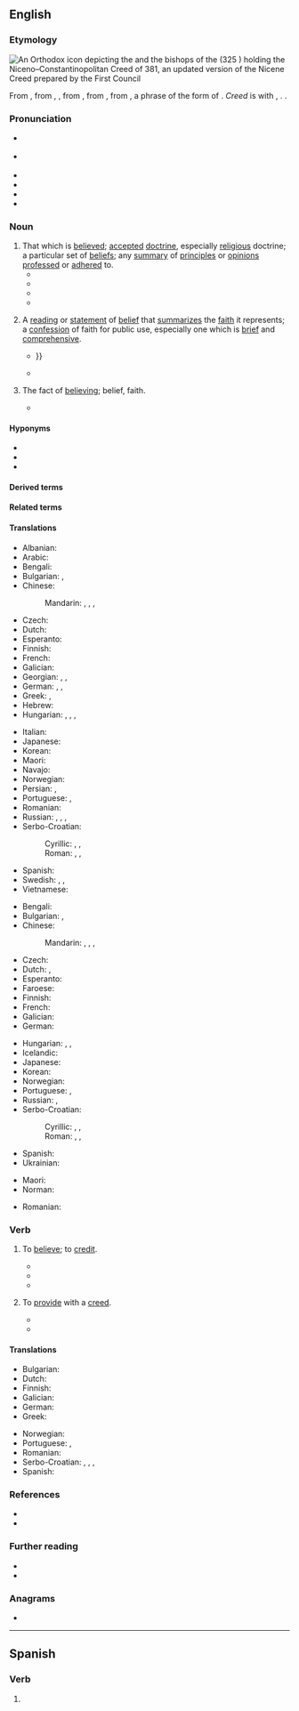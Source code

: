 {{also|Creed}}
==English==
{{was wotd|2018|May|20}}

===Etymology===
[[File:Nicaea icon.jpg|thumb|An [[Orthodox]] [[icon]] depicting the {{w|Constantine the Great}} and the [[bishop]]s of the {{w|First Council of Nicaea}} (325 {{C.E.|dots=yes}}) holding the Niceno–Constantinopolitan Creed of 381, an updated version of the [[Nicene Creed]] prepared by the First Council]]
{{root|en|ine-pro|*ḱerd-|*dʰeh₁-}}

From {{inh|en|enm|crede}}, from {{inh|en|ang|creda}}, {{m|ang|credo}}, from {{der|en|la|crēdō||I believe}}, from {{der|en|itc-pro|*krezdō}}, from {{der|en|ine-pro|*ḱréddʰh₁eti|*ḱred dʰeh₁-|to place one's heart, i.e., to trust, believe}}, a {{glossary|compound}} phrase of the {{glossary|oblique case}} form of {{m|ine-pro|*ḱḗr||heart}}. ''Creed'' is {{glossary|cognate}} with {{cog|sga|cretim||to believe}}, {{cog|sa|श्रद्दधाति|tr=śráddadhāti||to have faith or faithfulness, to have belief or confidence, believe}}. {{doublet|en|shraddha}}.

===Pronunciation===
* {{a|RP}} {{IPA|en|/kɹiːd/}}
* {{a|GA}} {{IPA|en|/kɹid/}}
* {{audio|en|en-us-creed.ogg|Audio (GA)}}
* {{audio|en|en-au-creed.ogg|Audio (AU)}}
* {{rhymes|en|iːd|s=1}}
* {{audio|en|LL-Q1860 (eng)-I learned some phrases-creed.wav|Audio (UK)}}

===Noun===
{{en-noun}}

# That which is [[believe]]d; [[accepted#Adjective|accepted]] [[doctrine]], especially [[religious]] doctrine; a particular set of [[belief]]s; any [[summary]] of [[principle]]s or [[opinion]]s [[profess]]ed or [[adhere]]d to.
#* {{RQ:Byron Giaour|page=12|passage=Oh! who young Leila's glance could read / And keep that portion of his '''creed''' / Which saith, that woman is but dust, / A soulless toy for tyrant's lust?}}
#* {{RQ:Song Chinese in Singapore|chapter=XIII|page=522|format=full|passage=For three successive years, thereafter, as the anniversary of the War [''i.e.'', [[World War I]]] came round, equally large assemblies of British subjects of all races and '''creeds''' came together in the [[w:Victoria Theatre and Concert Hall|[Victoria] Theatre]] to reaffirm the resolution to carry on the war to a victorious end, until at last, after many vicissitudes, victory was secured to the Allies.}}
#* {{quote-song|en|author=Steve Harris|authorlink=Steve Harris (musician)|title={{w|Run to the Hills}}|artist={{w|Iron Maiden}}|date=12 February 1982|passage=He killed our tribes he killed our '''creed'''. / He took our game for his own need}}
#* {{quote-journal|en|author=Samira Shackle|title=On the frontline with Karachi’s ambulance drivers|url=https://www.theguardian.com/world/2017/apr/06/on-the-frontline-with-karachis-ambulance-drivers|archiveurl=https://web.archive.org/web/20170629134330/https://www.theguardian.com/world/2017/apr/06/on-the-frontline-with-karachis-ambulance-drivers|archivedate=29 June 2017|work={{w|The Guardian}}|location=London|date=6 April 2017|passage=Pakistan is a conservative, religious state. The Edhi Foundation is unusual in its ignoring of caste, '''creed''', religion and sect. This strict stance has led to some criticism from religious groups.}}
# {{lb|en|specifically|religion}} A [[reading#Noun|reading]] or [[statement]] of [[belief]] that [[summarize]]s the [[faith]] it represents; a [[confession]] of faith for public use, especially one which is [[brief#Adjective|brief]] and [[comprehensive]].
#: {{ux|en|A '''creed''' is a [[manifesto]] of religious or spiritual beliefs}}
#* {{quote-book|en|author=Jeremy Corderoy|title=A Short Dialogve, wherein is Proved, that No Man can be Saved without Good VVorkes|edition=2nd|location=Oxford|publisher=Printed by Ioseph Barnes, and are to be sold in [[w:St Paul's Cathedral|Paules Church-yard]] at the signe of the Crowne, by Simon Waterson|year=1604|page=40|pageurl=https://books.google.com/books?id=KFPy-GRTL3gC&pg=PA40|oclc=55185654|passage=[N]ow ſuch a liue vngodly, vvithout a care of doing the wil of the Lord (though they profeſſe him in their mouths, yea though they beleeue and acknowledge all the Articles of the '''Creed''', yea haue knowledge of the Scripturs) yet if they liue vngodly, they deny God, and therefore ſhal be denied, {{...}}}}
#* {{quote-book|en|author=Alister [Edgar] McGrath|authorlink=Alister McGrath|chapter=Getting the Most out of ''Apostles’ Creed''|title=Apostles’ Creed|series=LifeGuide Bible Studies|location=Downers Grove, Ill.|publisher={{w|InterVarsity Press}}|year=2015|page=6|pageurl=https://books.google.com/books?id=LfSkCgAAQBAJ&pg=PA6|isbn=978-0-8308-6270-2|passage=The Apostles' '''Creed''' was not the only '''creed''' to come into existence in the period of the early church. However, it is the oldest and simplest '''creed''' of the church. All Christian traditions recognize its authority and its importance as a standard of doctrine. To study the Apostles' '''Creed''' is to investigate a central element of our common Christian heritage.}}
# {{lb|en|rare}} The fact of [[believe|believing]]; belief, faith.
#* {{quote-book|en|author=[Lord Byron]|authorlink=Lord Byron|chapter=Canto I|title=[[w:Don Juan (Byron)|Don Juan]]|location=London|publisher=Printed by {{w|Thomas Davison}}, {{w|Whitefriars}}|year=1819|section=stanza CVI|page=56|pageurl=https://archive.org/stream/donjuan21byro#page/56/mode/1up/|oclc=9665909|passage=Oh love! how perfect is thy mystic art, / Strengthening the weak, and trampling on the strong, / How self-deceitful is the sagest part / Of mortals whom thy lure hath led along— / The precipice she stood on was immense, / So was her '''creed''' in her own innocence.}}

====Hyponyms====
* {{l|en|Apostles' Creed}}
* {{l|en|Athanasian Creed}}
* {{l|en|Nicene Creed}}

====Derived terms====
{{der3|en|Apostles' Creed|Athanasian Creed|creedal|[[creeded]] {{qualifier|adjective}}|creedless|miscreed|multicreed|Nicene Creed}}

====Related terms====
{{rel3|en|credible|credibility|credit|creditable|creditor|credence|credential|credo|credal|credendum|credent|credobaptism|credobaptist|credophile|credulity|credulous|credenza}}

====Translations====
{{trans-top|that which is believed}}
* Albanian: {{t+|sq|besim}}
* Arabic: {{t+|ar|عَقِيدَة|f}}
* Bengali: {{t|bn|আকায়েদ}}
* Bulgarian: {{t+|bg|вероизпове́дание|n}}, {{t+|bg|ве́рую|n}}
* Chinese:
*: Mandarin: {{t+|cmn|教義}}, {{t+|cmn|教义|tr=jiàoyì}}, {{t+|cmn|信條}}, {{t+|cmn|信条|tr=xìntiáo}}
* Czech: {{t|cs|vyznání|n}}
* Dutch: {{t+|nl|geloofsovertuiging|f}}
* Esperanto: {{t|eo|kredokonfeso}}
* Finnish: {{t+|fi|usko}}
* French: {{t+|fr|crédo|m}}
* Galician: {{t+|gl|credo|m}}
* Georgian: {{t|ka|მრწამსი}}, {{t|ka|რწმენა}}, {{t|ka|აღმსარებლობა}}
* German: {{t+|de|Credo|n}}, {{t+|de|Kredo|n}}, {{t+|de|Glaubensbekenntnis|n}}
* Greek: {{t+|el|δόγμα|n}}, {{t+|el|πίστη|f}}
* Hebrew: {{t+|he|דָּת|tr=dat}}
* Hungarian: {{t+|hu|hit}}, {{t+|hu|hitvallás}}, {{t+|hu|meggyőződés}}, {{q|especially of an artist about his/her tenets concerning one's profession}} {{t|hu|ars poetica}}
{{trans-mid}}
* Italian: {{t+|it|credo|m}}
* Japanese: {{t+|ja|教義|tr=きょうぎ, kyōgi}}
* Korean: {{t+|ko|교의(敎義)}}
* Maori: {{t|mi|whakapono}}
* Navajo: {{t|nv|oodlą́}}
* Norwegian: {{t+|no|tro|m}}
* Persian: {{t+|fa|عقیده|tr='aqide}}, {{t+|fa|باور|tr=bâvar}}
* Portuguese: {{t+|pt|crença|f}}, {{t+|pt|credo|m}}
* Romanian: {{t+|ro|credință}}
* Russian: {{t+|ru|кре́до|n}}, {{qualifier|faith}} {{t+|ru|ве́ра|f}}, {{qualifier|religion}} {{t+|ru|вероиспове́дание|n}}, {{t+|ru|конфе́ссия|f}} {{qualifier|religion}}
* Serbo-Croatian:
*: Cyrillic: {{t|sh|кре̑до|m}}, {{t|sh|верују}}, {{t|sh|вјерују}}
*: Roman: {{t+|sh|krȇdo|m}}, {{t|sh|veruju}}, {{t+|sh|vjeruju}}
* Spanish: {{t+|es|credo|m}}
* Swedish: {{t+|sv|tro|c}}, {{t+|sv|lära|c}}, {{t|sv|troslära|c}}
* Vietnamese: {{t+|vi|tín điều}}
{{trans-bottom}}

{{trans-top|reading or statement of belief that summarizes the faith it represents}}
* Bengali: {{t|bn|আকায়েদ}}
* Bulgarian: {{t|bg|кредо|n}}, {{t+|bg|ве́рую|n}}
* Chinese:
*: Mandarin: {{t+|cmn|信條}}, {{t+|cmn|信条|tr=xìntiáo}}, {{t+|cmn|信經}}, {{t+|cmn|信经|tr=xìnjīng}}
* Czech: {{t|cs|krédo|n}}
* Dutch: {{t+|nl|geloofsbelijdenis|f}}, {{t+|nl|credo|n}}
* Esperanto: {{t|eo|kredo}}
* Faroese: {{t|fo|trúarjáttan|f}}
* Finnish: {{t+|fi|uskontunnustus}}
* French: {{t+|fr|crédo|m}}
* Galician: {{t+|gl|credo|m}}
* German: {{t+|de|Glaubensbekenntnis|n}}
{{trans-mid}}
* Hungarian: {{t+|hu|hitvallás}}, {{t+|hu|krédó}}, {{q|the Apostles' Creed}} {{t|hu|hiszekegy}}
* Icelandic: {{t|is|trúarjátning|f}}
* Japanese: {{t+|ja|信条|tr=しんじょう, shinjō}}
* Korean: {{t+|ko|신조(信條)}}
* Norwegian: {{t|no|trosbekjennelse|m}}
* Portuguese: {{t+|pt|crença|f}}, {{t+|pt|credo|m}}
* Russian: {{t+|ru|си́мвол ве́ры|m}}, {{qualifier|Catholicism}} {{t+|ru|кре́до|n}}
* Serbo-Croatian:
*: Cyrillic: {{t|sh|кре̑до|m}}, {{t|sh|верују}}, {{t|sh|вјерују}}
*: Roman: {{t+|sh|krȇdo|m}}, {{t|sh|veruju}}, {{t+|sh|vjeruju}}
* Spanish: {{t+|es|credo|m}}
* Ukrainian: {{t|uk|си́мвол ві́ри|m}}
{{trans-bottom}}

{{checktrans-top}}
* Maori: {{t-check|mi|mano}}
* Norman: {{t-check|nrf|symbole|m}} {{qualifier|Jersey}}
{{trans-mid}}
* Romanian: {{t+check|ro|crez|n}}
{{trans-bottom}}

===Verb===
{{en-verb}}

# {{lb|en|ambitransitive|obsolete|only survives in "creeded"}} To [[believe]]; to [[credit#Verb|credit]].
#* {{quote-book|en|author=J[ohn] M[ilton]|authorlink=John Milton|title=[[w:Colasterion|Colasterion: A Reply to a Nameles Ansvver against The Doctrine and Discipline of Divorce. Wherein the Trivial Author of that Answer is Discover’d, the Licencer Conferr’d with, and the Opinion which They Traduce Defended]]|location=[London|publisher=Printed by Matthew Simmons?]|date=4 March 1645|oclc=946735373|newversion=republished in|title2=The Works of John Milton, Historical, Political, and Miscellaneous. Now More Correctly Printed from the Originals, than in Any Former Edition, and may Passages Restored, which have been hitherto Omitted. To which is Prefixed, an Account of His Life and Writings [by {{w|Thomas Birch}}]. In Two Volumes|location2=London|publisher2=Printed for [[w:Andrew Millar|A[ndrew] Millar]], in the [[w:Strand, London|Strand]]|year2=1753|volume2=I|page2=326|pageurl2=https://books.google.com/books?id=EhwcAQAAMAAJ&pg=PA326|oclc2=873117158|passage=Only this I marvelled, and other men have since, whenas I, in a ſubject ſo new to this age, and ſo hazardous to pleaſe, concealed not my name, why this author, defending that part which is ſo '''creeded''' by the people, would conceal his.}}
#* {{quote-book|en|author=Simon Scriblerus [pseudonym]|title=Whistoneutes: Or, Remarks on Mr. [[w:William Whiston|Whiston]]’s Historical Memoirs of the Life of Dr. {{w|Samuel Clarke}}, &c.|location=London|publisher=Printed for T. Warner, at th Black-Boy in [[w:Paternoster Row|Pater-Noster-Row]]|year=1731|page=42|pageurl=https://books.google.com/books?id=G1E6AAAAcAAJ&pg=PA42|oclc=642716509|passage=And ſo, no doubt, were his ''other'' Preferments as acceptable, which did require ſuch ''[[Athanasian|Athanaſsian]]'' Subſcriptions, &c. and which he in an ''Athanaſian Form ſubſcrib'd, '''creeded''''', and ''worſhip'd'' for till his dying-day.}}
#* {{quote-book|en|author=John Harland|chapter=Creed|title=A Glossary of Words Used in Swaledale, Yorkshire|series=Series C (Original Glossaries, and Glossaries with Fresh Editions)|seriesvolume=4|location=London|publisher=Published for the {{w|English Dialect Society}}, by [[w:Nicholas Trübner|Trübner & Co.]], 57 & 59, {{w|Ludgate Hill}}|year=1873|page=45|pageurl=https://books.google.com/books?id=BFQJAAAAQAAJ&pg=PA45|oclc=79689919|passage='I was n't for '''''creeding''''' me awn e'en,' believing my own eyes.|brackets=on}}
# {{lb|en|intransitive}} To [[provide]] with a [[#Noun|creed]].
#* {{quote-book|en|author=“The Survivor” [pseudonym; Walter Rowton]|chapter=Part the Fourth|title=Hal and I. In Four Parts|location=London|publisher={{w|Elliot Stock}}, 62 {{w|Paternoster Row}}|year=1872|page=122|pageurl=https://books.google.com/books?id=53ACAAAAQAAJ&pg=PA122|oclc=32680654|passage=The poor like Priests—Priests utilise the poor; / High Church the common people feeding / Exclaims—"You Low Church indolents observe / How we go about leavening and '''creeding'''!"}}
#* {{quote-book|en|author=Peter Slater|chapter=Religion as Story: The Biography of Norman Bethune|editor=Peter Slater|title=Religion and Culture in Canada = Religion et Culture au Canada|location=Toronto, Ont.|publisher=Canadian Corporation for Studies in Religion|year=1977|page=290|pageurl=https://books.google.com/books?id=31wAAAAAMAAJ&pg=PA290|isbn=978-0-919812-06-2|passage=Especially in the studies of religions less '''creeded''' than Christianity scholars have long insisted on the importance in religion of sacred stories.}}

====Translations====
{{trans-top-also|to believe, credit|believe}}
* Bulgarian: {{t+|bg|вя́рвам}}
* Dutch: {{t+|nl|geloven}}
* Finnish: {{t+|fi|uskoa}}
* Galician: {{t+|gl|crer}}
* German: {{t+|de|glauben}}
* Greek: {{t+|el|πιστεύω}}
{{trans-mid}}
* Norwegian: {{t+|no|tro}}
* Portuguese: {{t+|pt|acreditar}}, {{t+|pt|crer}}
* Romanian: {{t+|ro|crede}}
* Serbo-Croatian: {{t+|sh|vjerovati}}, {{t|sh|ispovijedati vjeru}}, {{t+|sh|verovati}}, {{t|sh|ispovedati veru}}
* Spanish: {{t+|es|creer}}
{{trans-bottom}}

{{trans-top|to provide with a creed}}
{{trans-mid}}
{{trans-bottom}}

===References===
* {{R:Century 1911}}
* {{R:Webster 1913}}

===Further reading===
* {{pedia}}
* {{pedia|creed (disambiguation)}}

===Anagrams===
* {{anagrams|en|a=cdeer|ceder|cered|rec'ed}}

----

==Spanish==

===Verb===
{{head|es|verb form}}

# {{es-verb form of|creer}}